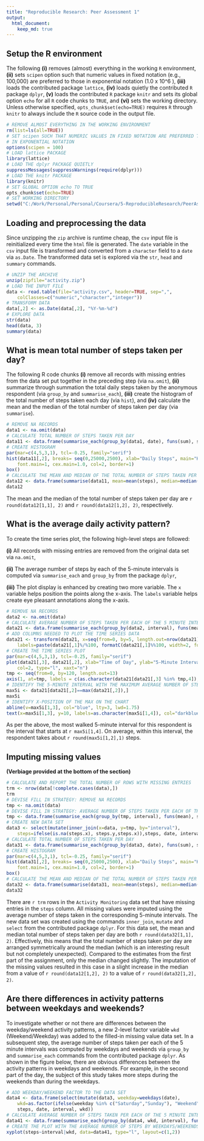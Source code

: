 ```yaml
---
title: "Reproducible Research: Peer Assessment 1"
output: 
  html_document:
    keep_md: true
---
```




## Setup the R environment

The following **(i)** removes (almost) everything in the working `R` environment, **(ii)** sets `scipen` option such that numeric values in fixed notation (e.g., 100,000) are preferred to those in exponential notation (1.0 x 10^6 ), **(iii)** loads the contributed package `lattice`, **(iv)** loads quietly the contributed `R` package `dplyr`, **(v)** loads the contributed `R` package `knitr` and sets its global option `echo` for all `R` code chunks to `TRUE`, and **(vi)** sets the working directory. Unless otherwise specified, `opts_chunk$set(echo=TRUE)` requires `R` through `knitr` to always include the `R` source code in the output file. 

```r
# REMOVE ALMOST EVERYTHING IN THE WORKING ENVIRONMENT
rm(list=ls(all=TRUE))
# SET scipen SUCH THAT NUMERIC VALUES IN FIXED NOTATION ARE PREFERRED TO THOSE 
# IN EXPONENTIAL NOTATION
options(scipen = 100)
# LOAD lattice PACKAGE
library(lattice)
# LOAD THE dplyr PACKAGE QUIETLY
suppressMessages(suppressWarnings(require(dplyr)))
# LOAD THE knitr PACKAGE
library(knitr)
# SET GLOBAL OPTION echo TO TRUE
opts_chunk$set(echo=TRUE)
# SET WORKING DIRECTORY
setwd("C:/Work/Personal/Personal/Coursera/5-ReproducibleResearch/PeerAssessment1")
```



## Loading and preprocessing the data

Since unzipping the `zip` archive is runtime cheap, the `csv` input file is reinitialized every time the `html` file is generated. The `date` variable in the `csv` input file is transformed and converted from a `character` field to a `date` via `as.Date`. The transformed data set is explored via the `str`, `head` and `summary` commands.

```r
# UNZIP THE ARCHIVE
unzip(zipfile="activity.zip")
# LOAD THE INPUT FILE
data <- read.table(file="activity.csv", header=TRUE, sep=",", 
	colClasses=c("numeric","character","integer"))
# TRANSFORM DATA
data[,2] <- as.Date(data[,2], "%Y-%m-%d")
# EXPLORE DATA
str(data)
head(data, 3)
summary(data)
```



## What is mean total number of steps taken per day?

The following R code chunks **(i)** remove all records with missing entries from the data set put together in the preceding step (via `na.omit`), **(ii)** summarize through summation the total daily steps taken by the anonymous respondent (via `group_by` and `summarise_each`), **(iii)** create the histogram of the total number of steps taken each day (via `hist`), and **(iv)** calculate the mean and the median of the total number of steps taken per day (via `summarise`).

```r
# REMOVE NA RECORDS
data1 <- na.omit(data)
# CALCULATE TOTAL NUMBER OF STEPS TAKEN PER DAY
data11 <- data.frame(summarise_each(group_by(data1, date), funs(sum), steps))
# CREATE HISTOGRAM
par(mar=c(4,5,3,1), tcl=-0.25, family="serif")
hist(data11[,2], breaks= seq(0,25000,2500), xlab="Daily Steps", main="Histogram of Daily Steps", 
	font.main=1, cex.main=1.0, col=2, border=1)
box()
# CALCULATE THE MEAN AND MEDIAN OF THE TOTAL NUMBER OF STEPS TAKEN PER DAY
data12 <- data.frame(summarise(data11, mean=mean(steps), median=median(steps)))
data12
```

The mean and the median of the total number of steps taken per day are `r round(data12[1,1], 2)` and `r round(data12[1,2], 2)`, respectively.



## What is the average daily activity pattern?

To create the time series plot, the following high-level steps are followed: 

**(i)** All records with missing entries are removed from the original data set via `na.omit`,

**(ii)** The average number of steps by each of the 5-minute intervals is computed via `summarise_each` and `group_by` from the package `dplyr`,

**(iii)** The plot display is enhanced by creating two more variable. The `x` variable helps position the points along the x-axis. The `labels` variable helps create eye pleasant annotations along the x-axis. 

```r
# REMOVE NA RECORDS
data2 <- na.omit(data)
# CALCULATE AVERAGE NUMBER OF STEPS TAKEN PER EACH OF THE 5 MINUTE INTERVALS ACROSS ALL DAYS
data21 <- data.frame(summarise_each(group_by(data2, interval), funs(mean), steps))
# ADD COLUMNS NEEDED TO PLOT THE TIME SERIES DATA
data21 <- transform(data21, x=seq(from=0, by=5, length.out=nrow(data21)), 
	labels=paste(data21[,1]%/%100, formatC(data21[,1]%%100, width=2, format="d", flag="0"), sep=":"))
# CREATE THE TIME SERIES PLOT
par(mar=c(4,5,3,1), tcl=-0.25, family="serif")
plot(data21[,3], data21[,2], xlab="Time of Day", ylab="5-Minute Interval Average Number of Steps",
	col=2, type="l", xaxt="n")
tmp <- seq(from=0, by=120, length.out=13)
axis(1, at=tmp, labels = c(as.character(data21[data21[,3] %in% tmp,4]),"0:00"))
# IDENTIFY THE 5-MINUTE INTERVAL WITH THE MAXIMUM AVERAGE NUMBER OF STEPS
max5i <- data21[data21[,2]==max(data21[,2]),]
max5i
# IDENTIFY X-POSITION OF THE MAX ON THE CHART
abline(v=max5i[1,3], col="blue", lty=3, lwd=1.75)
text(x=max5i[1,3], y=10, labels=as.character(max5i[1,4]), col="darkblue", adj=c(1,-0.5), srt=90)
```

As per the above, the most walked 5-minute interval for this respondent is the interval that starts at `r max5i[1,4]`. On average, within this interval, the respondent takes about `r round(max5i[1,2],1)` steps.


## Imputing missing values

**(Verbiage provided at the bottom of the section)**

```r
# CALCULATE AND REPORT THE TOTAL NUMBER OF ROWS WITH MISSING ENTRIES
trm <- nrow(data[!complete.cases(data),])
trm
# DEVISE FILL IN STRATEGY: REMOVE NA RECORDS
tmp <- na.omit(data)
# DEVISE FILL IN STRATEGY: AVERAGE NUMBER OF STEPS TAKEN PER EACH OF THE 5 MINUTE INTERVALS ACROSS ALL DAYS
tmp <- data.frame(summarise_each(group_by(tmp, interval), funs(mean), steps))
# CREATE NEW DATA SET
data3 <- select(mutate(inner_join(x=data, y=tmp, by="interval"), 
	steps=ifelse(is.na(steps.x), steps.y,steps.x)),steps, date, interval)
# CALCULATE TOTAL NUMBER OF STEPS TAKEN PER DAY
data31 <- data.frame(summarise_each(group_by(data3, date), funs(sum), steps))
# CREATE HISTOGRAM
par(mar=c(4,5,3,1), tcl=-0.25, family="serif")
hist(data31[,2], breaks= seq(0,25000,2500), xlab="Daily Steps", main="Histogram of Daily Steps", 
	font.main=1, cex.main=1.0, col=2, border=1)
box()
# CALCULATE THE MEAN AND MEDIAN OF THE TOTAL NUMBER OF STEPS TAKEN PER DAY
data32 <- data.frame(summarise(data31, mean=mean(steps), median=median(steps)))
data32
```

There are `r trm` rows in the `Activity Monitoring` data set that have missing entries in the `steps` column. All missing values were imputed using the average number of steps taken in the corresponding 5-minute intervals. The new data set was created using the commands `inner_join`, `mutate` and `select` from the contributed package `dplyr`. For this data set, the mean and median total number of steps taken per day are both `r round(data32[1,1], 2)`. Effectively, this means that the total number of steps taken per day are arranged symmetrically around the median (which is an interesting result but not completely unexpected). Compared to the estimates from the first part of the assignment, only the median changed slightly. The imputation of the missing values resulted in this case in a slight increase in the median from a value of `r round(data12[1,2], 2)` to a value of `r round(data32[1,2], 2)`.

## Are there differences in activity patterns between weekdays and weekends?

To investigate whether or not there are differences between the weekday/weekend activity patterns, a new 2-level factor variable `wkd` (Weekend/Weekday) was added to the filled-in missing value data set. In a subsequent step, the average number of steps taken per each of the 5 minute intervals was computed by weekdays and weekends via `group_by` and `summarise_each` commands from the contributed package `dplyr`. As shown in the figure below, there are obvious differences between the activity patterns in weekdays and weekends. For example, in the second part of the day, the subject of this study takes more steps during the weekends than during the weekdays.

```r
# ADD WEEKDAY/WEEKEND FACTOR TO THE DATA SET
data4 <- data.frame(select(mutate(data3, weekday=weekdays(date),
	wkd=as.factor(ifelse(weekday %in% c("Saturday","Sunday"), "Weekend", "Weekday"))),
	steps, date, interval, wkd))
# CALCULATE AVERAGE NUMBER OF STEPS TAKEN PER EACH OF THE 5 MINUTE INTERVALS ACROSS ALL WEEKDAY/WEEKEND DAYS
data41 <- data.frame(summarise_each(group_by(data4, wkd, interval), funs(mean), steps))
# CREATE THE PLOT WITH THE AVERAGE NUMBER OF STEPS BY WEEKDAYS/WEEKENDS
xyplot(steps~interval|wkd, data=data41, type="l", layout=c(1,2))
```

